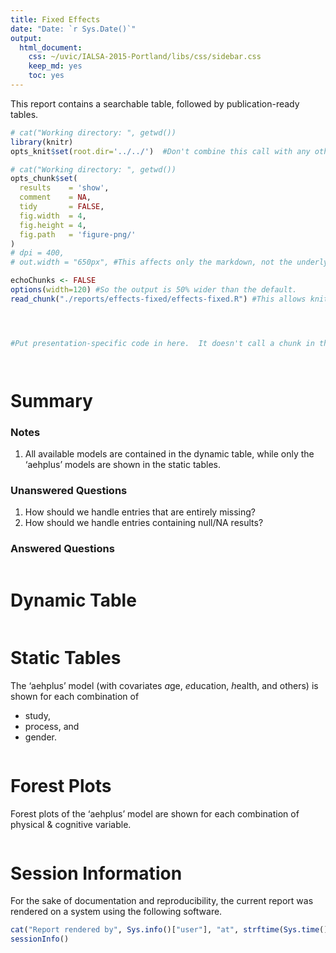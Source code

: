 ```yaml
---
title: Fixed Effects
date: "Date: `r Sys.Date()`"
output:
  html_document:
    css: ~/uvic/IALSA-2015-Portland/libs/css/sidebar.css
    keep_md: yes
    toc: yes
---
```


This report contains a searchable table, followed by publication-ready tables.

<!--  Set the working directory to the repository's base directory; this assumes the report is nested inside of two directories.-->
```r
# cat("Working directory: ", getwd())
library(knitr)
opts_knit$set(root.dir='../../')  #Don't combine this call with any other chunk -especially one that uses file paths.
```

<!-- Set the report-wide options, and point to the external code file. -->
```r
# cat("Working directory: ", getwd())
opts_chunk$set(
  results    = 'show', 
  comment    = NA, 
  tidy       = FALSE,
  fig.width  = 4, 
  fig.height = 4, 
  fig.path   = 'figure-png/'
)
# dpi = 400,
# out.width = "650px", #This affects only the markdown, not the underlying png file.  The height will be scaled appropriately.

echoChunks <- FALSE
options(width=120) #So the output is 50% wider than the default.
read_chunk("./reports/effects-fixed/effects-fixed.R") #This allows knitr to call chunks tagged in the underlying *.R file.
```

<!-- Load the sources.  Suppress the output when loading sources. --> 
```r
```

<!-- Load 'sourced' R files.  Suppress the output when loading packages. --> 
```r
```

<!-- Load any global functions and variables declared in the R file.  Suppress the output. --> 
```r
```

<!-- Declare any global functions specific to a Rmd output.  Suppress the output. --> 
```r
#Put presentation-specific code in here.  It doesn't call a chunk in the codebehind file.
```

<!-- Load the datasets.   -->
```r
```

<!-- Tweak the datasets.   -->
```r
```

# Summary

### Notes 
1. All available models are contained in the dynamic table, while only the 'aehplus' models are shown in the static tables.

### Unanswered Questions

1. How should we handle entries that are entirely missing?
1. How should we handle entries containing null/NA results?

### Answered Questions


```r
```

# Dynamic Table

```r
```

# Static Tables
The 'aehplus' model (with covariates *a*ge, *e*ducation, *h*ealth, and others) is shown for each combination of

* study,
* process, and
* gender.

```r
```

# Forest Plots
Forest plots of the 'aehplus' model are shown for each combination of physical & cognitive variable.

```r
```


# Session Information
For the sake of documentation and reproducibility, the current report was rendered on a system using the following software.

```r
cat("Report rendered by", Sys.info()["user"], "at", strftime(Sys.time(), "%Y-%m-%d, %H:%M %z"))
sessionInfo()
```
